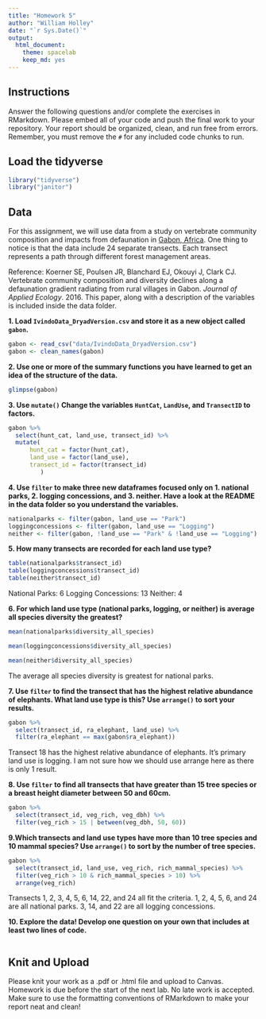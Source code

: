 ```yaml
---
title: "Homework 5"
author: "William Holley"
date: "`r Sys.Date()`"
output:
  html_document: 
    theme: spacelab
    keep_md: yes
---
```


## Instructions
Answer the following questions and/or complete the exercises in RMarkdown. Please embed all of your code and push the final work to your repository. Your report should be organized, clean, and run free from errors. Remember, you must remove the `#` for any included code chunks to run.  

## Load the tidyverse
```r
library("tidyverse")
library("janitor")
```

## Data 
For this assignment, we will use data from a study on vertebrate community composition and impacts from defaunation in [Gabon, Africa](https://en.wikipedia.org/wiki/Gabon). One thing to notice is that the data include 24 separate transects. Each transect represents a path through different forest management areas.  

Reference: Koerner SE, Poulsen JR, Blanchard EJ, Okouyi J, Clark CJ. Vertebrate community composition and diversity declines along a defaunation gradient radiating from rural villages in Gabon. _Journal of Applied Ecology_. 2016. This paper, along with a description of the variables is included inside the data folder.   

**1. Load `IvindoData_DryadVersion.csv` and store it as a new object called `gabon`.**
```r
gabon <- read_csv("data/IvindoData_DryadVersion.csv")
gabon <- clean_names(gabon)
```

**2. Use one or more of the summary functions you have learned to get an idea of the structure of the data.**  
```r
glimpse(gabon)
```
  
**3. Use `mutate()` Change the variables `HuntCat`, `LandUse`, and `TransectID` to factors.**
```r
gabon %>% 
  select(hunt_cat, land_use, transect_id) %>% 
  mutate(
      hunt_cat = factor(hunt_cat),
      land_use = factor(land_use),
      transect_id = factor(transect_id)
         )
```

**4. Use `filter` to make three new dataframes focused only on 1. national parks, 2. logging concessions, and 3. neither. Have a look at the README in the data folder so you understand the variables.**
```r
nationalparks <- filter(gabon, land_use == "Park")
loggingconcessions <- filter(gabon, land_use == "Logging")
neither <- filter(gabon, !land_use == "Park" & !land_use == "Logging")
```

**5. How many transects are recorded for each land use type?**
```r
table(nationalparks$transect_id)
table(loggingconcessions$transect_id)
table(neither$transect_id)
```
National Parks: 6
Logging Concessions: 13
Neither: 4

**6. For which land use type (national parks, logging, or neither) is average all species diversity the greatest?**
```r
mean(nationalparks$diversity_all_species)
```

```r
mean(loggingconcessions$diversity_all_species)
```

```r
mean(neither$diversity_all_species)
```
The average all species diversity is greatest for national parks.

**7. Use `filter` to find the transect that has the highest relative abundance of elephants. What land use type is this? Use `arrange()` to sort your results.** 
```r
gabon %>%
  select(transect_id, ra_elephant, land_use) %>% 
  filter(ra_elephant == max(gabon$ra_elephant))
```
Transect 18 has the highest relative abundance of elephants. It's primary land use is logging. I am not sure how we should use arrange here as there is only 1 result.

**8. Use `filter` to find all transects that have greater than 15 tree species or a breast height diameter between 50 and 60cm.  **
```r
gabon %>% 
  select(transect_id, veg_rich, veg_dbh) %>% 
  filter(veg_rich > 15 | between(veg_dbh, 50, 60))
```

**9.Which transects and land use types have more than 10 tree species and 10 mammal species? Use `arrange()` to sort by the number of tree species.**
```r
gabon %>% 
  select(transect_id, land_use, veg_rich, rich_mammal_species) %>% 
  filter(veg_rich > 10 & rich_mammal_species > 10) %>% 
  arrange(veg_rich)
```
Transects 1, 2, 3, 4, 5, 6, 14, 22, and 24 all fit the criteria. 1, 2, 4, 5, 6, and 24 are all national parks. 3, 14, and 22 are all logging concessions.

**10. Explore the data! Develop one question on your own that includes at least two lines of code. **



```r

```

## Knit and Upload
Please knit your work as a .pdf or .html file and upload to Canvas. Homework is due before the start of the next lab. No late work is accepted. Make sure to use the formatting conventions of RMarkdown to make your report neat and clean!  